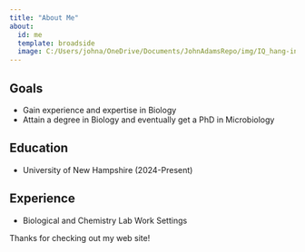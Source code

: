 ```yaml
---
title: "About Me"
about:
  id: me
  template: broadside
  image: C:/Users/johna/OneDrive/Documents/JohnAdamsRepo/img/IQ_hang-in-there-cat_compressed.png
---
```


:::{#me}

## Goals
- Gain experience and expertise in Biology
- Attain a degree in Biology and eventually get a PhD in Microbiology

## Education
- University of New Hampshire (2024-Present)

## Experience
- Biological and Chemistry Lab Work Settings

:::

Thanks for checking out my web site!
